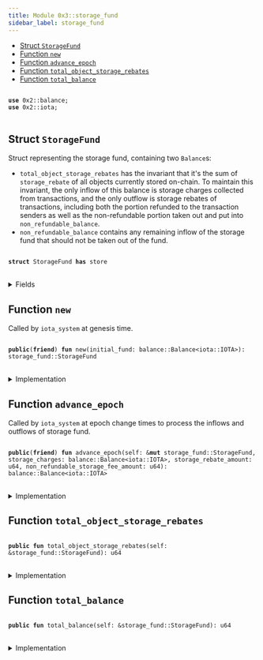 ```yaml
---
title: Module 0x3::storage_fund
sidebar_label: storage_fund
---
```


<Link id="0x3_storage_fund"/>


-  [Struct `StorageFund`](#0x3_storage_fund_StorageFund)
-  [Function `new`](#0x3_storage_fund_new)
-  [Function `advance_epoch`](#0x3_storage_fund_advance_epoch)
-  [Function `total_object_storage_rebates`](#0x3_storage_fund_total_object_storage_rebates)
-  [Function `total_balance`](#0x3_storage_fund_total_balance)


<pre>
<code>
<b>use</b> <Link to="../iota-framework/balance#0x2_balance">0x2::balance</Link>;
<b>use</b> <Link to="../iota-framework/iota#0x2_iota">0x2::iota</Link>;
</code>
</pre>



<Link id="0x3_storage_fund_StorageFund"></Link>

## Struct `StorageFund`

Struct representing the storage fund, containing two <code>Balance</code>s:
- <code>total_object_storage_rebates</code> has the invariant that it's the sum of <code>storage_rebate</code> of
all objects currently stored on-chain. To maintain this invariant, the only inflow of this
balance is storage charges collected from transactions, and the only outflow is storage rebates
of transactions, including both the portion refunded to the transaction senders as well as
the non-refundable portion taken out and put into <code>non_refundable_balance</code>.
- <code>non_refundable_balance</code> contains any remaining inflow of the storage fund that should not
be taken out of the fund.


<pre>
<code>
<b>struct</b> <Link to="storage_fund#0x3_storage_fund_StorageFund">StorageFund</Link> <b>has</b> store
</code>
</pre>



<details>
<summary>Fields</summary>


<dl>
<dt>
<code>total_object_storage_rebates: <Link to="../iota-framework/balance#0x2_balance_Balance">balance::Balance</Link>&lt;<Link to="../iota-framework/iota#0x2_iota_IOTA">iota::IOTA</Link>&gt;</code>
</dt>
<dd>

</dd>
<dt>
<code>non_refundable_balance: <Link to="../iota-framework/balance#0x2_balance_Balance">balance::Balance</Link>&lt;<Link to="../iota-framework/iota#0x2_iota_IOTA">iota::IOTA</Link>&gt;</code>
</dt>
<dd>

</dd>
</dl>


</details>

<Link id="0x3_storage_fund_new"></Link>

## Function `new`

Called by <code><Link to="iota_system#0x3_iota_system">iota_system</Link></code> at genesis time.


<pre>
<code>
<b>public</b>(<b>friend</b>) <b>fun</b> <Link to="storage_fund#0x3_storage_fund_new">new</Link>(initial_fund: <Link to="../iota-framework/balance#0x2_balance_Balance">balance::Balance</Link>&lt;<Link to="../iota-framework/iota#0x2_iota_IOTA">iota::IOTA</Link>&gt;): <Link to="storage_fund#0x3_storage_fund_StorageFund">storage_fund::StorageFund</Link>
</code>
</pre>



<details>
<summary>Implementation</summary>


<pre>
<code>
<b>public</b>(package) <b>fun</b> <Link to="storage_fund#0x3_storage_fund_new">new</Link>(initial_fund: Balance&lt;IOTA&gt;) : <Link to="storage_fund#0x3_storage_fund_StorageFund">StorageFund</Link> \{
    <Link to="storage_fund#0x3_storage_fund_StorageFund">StorageFund</Link> \{
        // At the beginning there's no <Link to="../iota-framework/object#0x2_object">object</Link> in the storage yet
        total_object_storage_rebates: <Link to="../iota-framework/balance#0x2_balance_zero">balance::zero</Link>(),
        non_refundable_balance: initial_fund,
    }
}
</code>
</pre>



</details>

<Link id="0x3_storage_fund_advance_epoch"></Link>

## Function `advance_epoch`

Called by <code><Link to="iota_system#0x3_iota_system">iota_system</Link></code> at epoch change times to process the inflows and outflows of storage fund.


<pre>
<code>
<b>public</b>(<b>friend</b>) <b>fun</b> <Link to="storage_fund#0x3_storage_fund_advance_epoch">advance_epoch</Link>(self: &<b>mut</b> <Link to="storage_fund#0x3_storage_fund_StorageFund">storage_fund::StorageFund</Link>, storage_charges: <Link to="../iota-framework/balance#0x2_balance_Balance">balance::Balance</Link>&lt;<Link to="../iota-framework/iota#0x2_iota_IOTA">iota::IOTA</Link>&gt;, storage_rebate_amount: u64, non_refundable_storage_fee_amount: u64): <Link to="../iota-framework/balance#0x2_balance_Balance">balance::Balance</Link>&lt;<Link to="../iota-framework/iota#0x2_iota_IOTA">iota::IOTA</Link>&gt;
</code>
</pre>



<details>
<summary>Implementation</summary>


<pre>
<code>
<b>public</b>(package) <b>fun</b> <Link to="storage_fund#0x3_storage_fund_advance_epoch">advance_epoch</Link>(
    self: &<b>mut</b> <Link to="storage_fund#0x3_storage_fund_StorageFund">StorageFund</Link>,
    storage_charges: Balance&lt;IOTA&gt;,
    storage_rebate_amount: u64,
    non_refundable_storage_fee_amount: u64,
) : Balance&lt;IOTA&gt; \{
    // The storage charges for the epoch come from the storage rebate of the new objects created
    // and the new storage rebates of the objects modified during the epoch so we put the charges
    // into `total_object_storage_rebates`.
    self.total_object_storage_rebates.join(storage_charges);

    // Split out the non-refundable portion of the storage rebate and put it into the non-refundable <Link to="../iota-framework/balance#0x2_balance">balance</Link>.
    <b>let</b> non_refundable_storage_fee = self.total_object_storage_rebates.split(non_refundable_storage_fee_amount);
    self.non_refundable_balance.join(non_refundable_storage_fee);

    // `storage_rebates` <b>include</b> the already refunded rebates of deleted objects and <b>old</b> rebates of modified objects and
    // should be taken out of the `total_object_storage_rebates`.
    <b>let</b> storage_rebate = self.total_object_storage_rebates.split(storage_rebate_amount);

    // The storage rebate <b>has</b> already been returned <b>to</b> individual transaction senders' gas coins
    // so we <b>return</b> the <Link to="../iota-framework/balance#0x2_balance">balance</Link> <b>to</b> be burnt at the very end of epoch change.
    storage_rebate
}
</code>
</pre>



</details>

<Link id="0x3_storage_fund_total_object_storage_rebates"></Link>

## Function `total_object_storage_rebates`



<pre>
<code>
<b>public</b> <b>fun</b> <Link to="storage_fund#0x3_storage_fund_total_object_storage_rebates">total_object_storage_rebates</Link>(self: &<Link to="storage_fund#0x3_storage_fund_StorageFund">storage_fund::StorageFund</Link>): u64
</code>
</pre>



<details>
<summary>Implementation</summary>


<pre>
<code>
<b>public</b> <b>fun</b> <Link to="storage_fund#0x3_storage_fund_total_object_storage_rebates">total_object_storage_rebates</Link>(self: &<Link to="storage_fund#0x3_storage_fund_StorageFund">StorageFund</Link>): u64 \{
    self.total_object_storage_rebates.value()
}
</code>
</pre>



</details>

<Link id="0x3_storage_fund_total_balance"></Link>

## Function `total_balance`



<pre>
<code>
<b>public</b> <b>fun</b> <Link to="storage_fund#0x3_storage_fund_total_balance">total_balance</Link>(self: &<Link to="storage_fund#0x3_storage_fund_StorageFund">storage_fund::StorageFund</Link>): u64
</code>
</pre>



<details>
<summary>Implementation</summary>


<pre>
<code>
<b>public</b> <b>fun</b> <Link to="storage_fund#0x3_storage_fund_total_balance">total_balance</Link>(self: &<Link to="storage_fund#0x3_storage_fund_StorageFund">StorageFund</Link>): u64 \{
    self.total_object_storage_rebates.value() + self.non_refundable_balance.value()
}
</code>
</pre>



</details>
